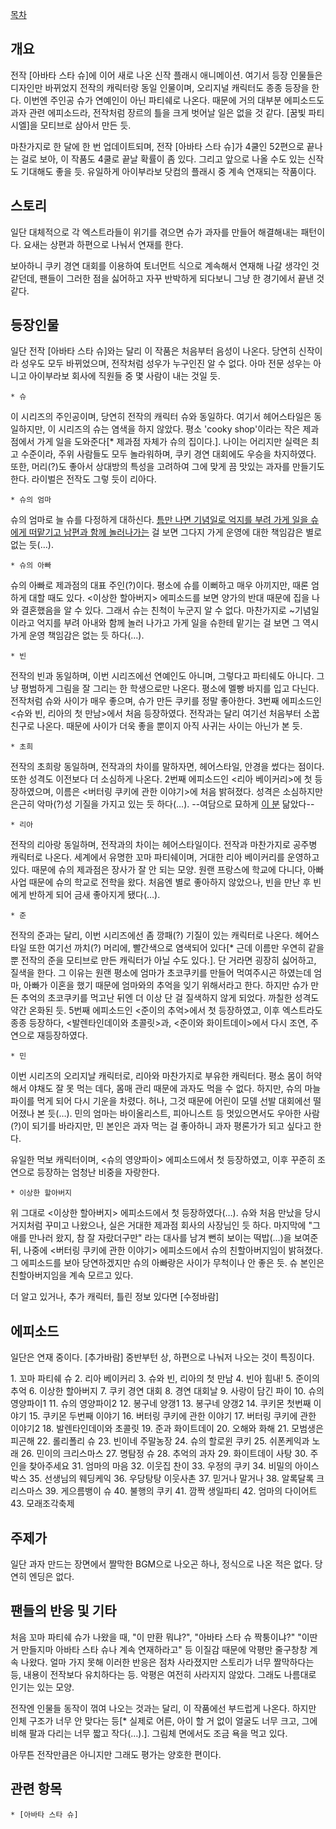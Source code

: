 [[목차]]

== 개요 == 
전작 [아바타 스타 슈]에 이어 새로 나온 신작 플래시 애니메이션. 여기서 등장 인물들은 디자인만 바뀌었지 전작의 캐릭터랑 동일 인물이며, 오리지널 캐릭터도 종종 등장을 한다. 이번엔 주인공 슈가 연예인이 아닌 파티쉐로 나온다. 때문에 거의 대부분 에피소드도 과자 관련 에피소드라, 전작처럼 장르의 틀을 크게 벗어날 일은 없을 것 같다. [꿈빛 파티시엘]을 모티브로 삼아서 만든 듯.

마찬가지로 한 달에 한 번 업데이트되며, 전작 [아바타 스타 슈]가 4쿨인 52편으로 끝나는 걸로 보아, 이 작품도 4쿨로 끝날 확률이 좀 있다. 그리고 앞으로 나올 수도 있는 신작도 기대해도 좋을 듯. 유일하게 아이부라보 닷컴의 플래시 중 계속 연재되는 작품이다.
== 스토리 ==
일단 대체적으로 각 엑스트라들이 위기를 겪으면 슈가 과자를 만들어 해결해내는 패턴이다. 요새는 상편과 하편으로 나눠서 연재를 한다.

보아하니 쿠키 경연 대회를 이용하여 토너먼트 식으로 계속해서 연재해 나갈 생각인 것 같던데, 팬들이 그러한 점을 싫어하고 자꾸 반박하게 되다보니 그냥 한 경기에서 끝낸 것 같다.
== 등장인물 == 
일단 전작 [아바타 스타 슈]와는 달리 이 작품은 처음부터 음성이 나온다. 당연히 신작이라 성우도 모두 바뀌었으며, 전작처럼 성우가 누구인진 알 수 없다. 아마 전문 성우는 아니고 아이부라보 회사에 직원들 중 몇 사람이 내는 것일 듯.

 * 슈
이 시리즈의 주인공이며, 당연히 전작의 캐릭터 슈와 동일하다. 여기서 헤어스타일은 동일하지만, 이 시리즈의 슈는 염색을 하지 않았다. 평소 'cooky shop'이라는 작은 제과점에서 가게 일을 도와준다[* 제과점 자체가 슈의 집이다.]. 나이는 어리지만 실력은 최고 수준이라, 주위 사람들도 모두 놀라워하며, 쿠키 경연 대회에도 우승을 차지하였다. 또한, 머리(?)도 좋아서 상대방의 특성을 고려하여 그에 맞게 끔 맛있는 과자를 만들기도 한다. 라이벌은 전작도 그렇 듯이 리아다.

 * 슈의 엄마
슈의 엄마로 늘 슈를 다정하게 대하신다. [[wiki:"티미의 부모님"|틈만 나면 기념일로 억지를 부려 가게 일을 슈에게 떠맡기고 남편과 함께 놀러나가는]] 걸 보면 그다지 가게 운영에 대한 책임감은 별로 없는 듯(…).

 * 슈의 아빠
슈의 아빠로 제과점의 대표 주인(?)이다. 평소에 슈를 이뻐하고 매우 아끼지만, 때론 엄하게 대할 때도 있다. <이상한 할아버지> 에피소드를 보면 양가의 반대 때문에 집을 나와 결혼했음을 알 수 있다. 그래서 슈는 친척이 누군지 알 수 없다. 마찬가지로 ~기념일이라고 억지를 부려 아내와 함께 놀러 나가고 가게 일을 슈한테 맡기는 걸 보면 그 역시 가게 운영 책임감은 없는 듯 하다(…).

 * 빈
전작의 빈과 동일하며, 이번 시리즈에선 연예인도 아니며, 그렇다고 파티쉐도 아니다.
그냥 평범하게 그림을 잘 그리는 한 학생으로만 나온다. 평소에 멜빵 바지를 입고 다닌다. 전작처럼 슈와 사이가 매우 좋으며, 슈가 만든 쿠키를 정말 좋아한다. 3번째 에피소드인 <슈와 빈, 리아의 첫 만남>에서 처음 등장하였다. 전작과는 달리 여기선 처음부터 소꿉친구로 나온다. 때문에 사이가 더욱 좋을 뿐이지 아직 사귀는 사이는 아닌가 본 듯.

 * 초희
전작의 초희랑 동일하며, 전작과의 차이를 말하자면, 헤어스타일, 안경을 썼다는 점이다. 또한 성격도 이전보다 더 소심하게 나온다. 2번째 에피소드인 <리아 베이커리>에 첫 등장하였으며, 이름은 <버터링 쿠키에 관한 이야기>에 처음 밝혀졌다. 성격은 소심하지만 은근히 악마(?)성 기질을 가지고 있는 듯 하다(…). --여담으로 묘하게 [[wiki:"아케미 호무라"|이 분]] 닮았다--

 * 리아
전작의 리아랑 동일하며, 전작과의 차이는 헤어스타일이다. 전작과 마찬가지로 공주병 캐릭터로 나온다. 세계에서 유명한 꼬마 파티쉐이며, 거대한 리아 베이커리를 운영하고 있다. 때문에 슈의 제과점은 장사가 잘 안 되는 모양. 원랜 프랑스에 학교에 다니다, 아빠 사업 때문에 슈의 학교로 전학을 왔다. 처음엔 별로 좋아하지 않았으나, 빈을 만난 후 빈에게 반하게 되어 금새 좋아지게 됐다(…).

 * 준
전작의 준과는 달리, 이번 시리즈에선 좀 깡패(?) 기질이 있는 캐릭터로 나온다. 헤어스타일 또한 여기선 까치(?) 머리에, 빨간색으로 염색되어 있다[* 근데 이름만 우연히 같을 뿐 전작의 준을 모티브로 만든 캐릭터가 아닐 수도 있다.]. 단 거라면 굉장히 싫어하고, 질색을 한다. 그 이유는 원랜 평소에 엄마가 초코쿠키를 만들어 먹여주시곤 하였는데 엄마, 아빠가 이혼을 했기 때문에 엄마와의 추억을 잊기 위해서라고 한다. 하지만 슈가 만든 추억의 초코쿠키를 먹고난 뒤엔 더 이상 단 걸 질색하지 않게 되었다. 까칠한 성격도 약간 온화된 듯. 5번째 에피소드인 <준이의 추억>에서 첫 등장하였고, 이후 엑스트라도 종종 등장하다, <발렌타인데이와 초콜릿>과, <준이와 화이트데이>에서 다시 조연, 주연으로 재등장하였다.

 * 민
이번 시리즈의 오리지날 캐릭터로, 리아와 마찬가지로 부유한 캐릭터다. 평소 몸이 허약해서 야채도 잘 못 먹는 데다, 몸매 관리 때문에 과자도 먹을 수 없다. 하지만, 슈의 마늘 파이를 먹게 되어 다시 기운을 차렸다. 허나, 그것 때문에 어린이 모델 선발 대회에선 떨어졌나 본 듯(…). 민의 엄마는 바이올리스트, 피아니스트 등 멋있으면서도 우아한 사람(?)이 되기를 바라지만, 민 본인은 과자 먹는 걸 좋아하니 과자 평론가가 되고 싶다고 한다.

유일한 먹보 캐릭터이며, <슈의 영양파이> 에피소드에서 첫 등장하였고, 이후 꾸준히 조연으로 등장하는 엄청난 비중을 자랑한다.

 * 이상한 할아버지
위 그대로 <이상한 할아버지> 에피소드에서 첫 등장하였다(…). 슈와 처음 만났을 당시 거지처럼 꾸미고 나왔으나, 실은 거대한 제과점 회사의 사장님인 듯 하다. 마지막에 "그 애를 만나러 왔지, 참 잘 자랐더구만" 라는 대사를 남겨 뻔히 보이는 떡밥(…)을 보여준 뒤, 나중에 <버터링 쿠키에 관한 이야기> 에피소드에서 슈의 친할아버지임이 밝혀졌다. 그 에피소드를 보아 당연하겠지만 슈의 아빠랑은 사이가 무척이나 안 좋은 듯. 슈 본인은 친할아버지임을 계속 모르고 있다.

더 알고 있거나, 추가 캐릭터, 틀린 정보 있다면 [수정바람]
== 에피소드 ==
일단은 연재 중이다. [추가바람] 중반부턴 상, 하편으로 나눠저 나오는 것이 특징이다.

1. 꼬마 파티쉐 슈
2. 리아 베이커리
3. 슈와 빈, 리아의 첫 만남
4. 빈아 힘내!
5. 준이의 추억
6. 이상한 할아버지
7. 쿠키 경연 대회
8. 경연 대회날
9. 사랑이 담긴 파이
10. 슈의 영양파이1
11. 슈의 영양파이2
12. 봉구네 양갱1
13. 봉구네 양갱2
14. 쿠키몬 첫번째 이야기
15. 쿠키몬 두번째 이야기
16. 버터링 쿠키에 관한 이야기
17. 버터링 쿠키에 관한 이야기2
18. 발렌타인데이와 초콜릿
19. 준과 화이트데이
20. 오해와 화해
21. 모범생은 피곤해
22. 롤리폴리 슈
23. 빈이네 주말농장 
24. 슈의 할로윈 쿠키 
25. 쉬폰케익과 노래
26. 민이의 크리스마스
27. 명탐정 슈
28. 추억의 과자
29. 화이트데이 사탕 
30. 주인을 찾아주세요 
31. 엄마의 마음 
32. 이웃집 찬이 
33. 우정의 쿠키
34. 비밀의 아이스박스
35. 선생님의 웨딩케익
36. 우당탕탕 이웃사촌
37. 믿거나 말거나
38. 알록달록 크리스마스
39. 게으름뱅이 슈
40. 불행의 쿠키
41. 깜짝 생일파티
42. 엄마의 다이어트
43. 모래조각축제
== 주제가  ==
일단 과자 만드는 장면에서 짤막한 BGM으로 나오곤 하나, 정식으로 나온 적은 없다. 당연히 엔딩은 없다.
== 팬들의 반응 및 기타 ==
처음 꼬마 파티쉐 슈가 나왔을 때, "이 만환 뭐냐?", "아바타 스타 슈 짝퉁이냐?" "이딴 거 만들지마 아바타 스타 슈나 계속 연재하라고" 등 이질감 때문에 악평만 줄구창창 계속 나왔다. 얼마 가지 못해 이러한 반응은 점차 사라졌지만 스토리가 너무 짤막하다는 등, 내용이 전작보다 유치하다는 등. 악평은 여전히 사라지지 않았다. 그래도 나름대로 인기는 있는 모양.

전작엔 인물들 동작이 꺾여 나오는 것과는 달리, 이 작품에선 부드럽게 나온다. 하지만 인체 구조가 너무 안 맞다는 등[* 실제로 어른, 아이 할 거 없이 얼굴도 너무 크고, 그에 비해 팔과 다리는 너무 짧고 작다(…).]. 그림체 면에서도 조금 욕을 먹고 있다.

아무튼 전작만큼은 아니지만 그래도 평가는 양호한 편이다.
== 관련 항목 ==
 * [아바타 스타 슈]
